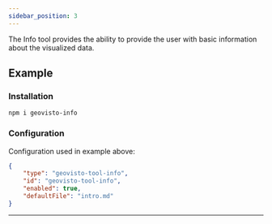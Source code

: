 ```yaml
---
sidebar_position: 3
---
```




The Info tool provides the ability to provide the user with basic information about the visualized data.

## Example

<Info />

### Installation

```
npm i geovisto-info
```


### Configuration

Configuration used in example above:

```json
{
    "type": "geovisto-tool-info",
    "id": "geovisto-tool-info",
    "enabled": true,
    "defaultFile": "intro.md"
}
```

---
